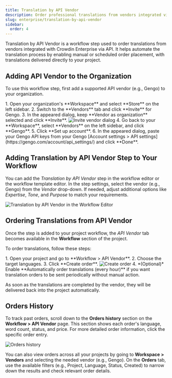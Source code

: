 ```yaml
---
title: Translation by API Vendor
description: Order professional translations from vendors integrated via API
slug: enterprise/translation-by-api-vendor
sidebar:
  order: 4
---
```



Translation by API Vendor is a workflow step used to order translations from vendors integrated with Crowdin Enterprise via API. It helps automate the translation process by enabling manual or scheduled order placement, with translations delivered directly to your project.

<CardGrid>
  <LinkCard
    title="Workflow Overview"
    href="/enterprise/workflows/"
  />
  <LinkCard
    title="Vendors"
    href="/enterprise/vendors/"
  />
</CardGrid>

## Adding API Vendor to the Organization

To use this workflow step, first add a supported API vendor (e.g., Gengo) to your organization.

<Steps>
  1. Open your organization's **Workspace** and select **Store** on the left sidebar.
  2. Switch to the **Vendors** tab and click **Invite** for Gengo.
  3. In the appeared dialog, keep **Vendor as organization** selected and click **Invite**. <Image src={storeInviteVendor} alt="Invite vendor dialog" />
  4. Go back to your **Workspace**, select **Vendors** on the left sidebar, and click **Gengo**.
  5. Click **Set up account**.
  6. In the appeared dialog, paste your Gengo API keys from your Gengo [Account settings > API settings](https://gengo.com/account/api_settings/) and click **Done**.
</Steps>

## Adding Translation by API Vendor Step to Your Workflow

You can add the *Translation by API Vendor* step in the workflow editor or the workflow template editor. In the step settings, select the vendor (e.g., Gengo) from the *Vendor* drop-down. If needed, adjust additional options like *Expertise*, *Tone*, and *Purpose* to match your requirements.

<Image src={workflowEditor} alt="Translation by API Vendor in the Workflow Editor" />

## Ordering Translations from API Vendor

Once the step is added to your project workflow, the *API Vendor* tab becomes available in the **Workflow** section of the project.

To order translations, follow these steps:

<Steps>
  1. Open your project and go to **Workflow > API Vendor**.
  2. Choose the target languages.
  3. Click **Create order**. <Image src={createOrder} alt="Create order" />
  4. *(Optional)* Enable **Automatically order translations (every hour)** if you want translation orders to be sent periodically without manual action.
</Steps>

As soon as the translations are completed by the vendor, they will be delivered back into the project automatically.

## Orders History

To track past orders, scroll down to the **Orders history** section on the **Workflow > API Vendor** page. This section shows each order's language, word count, status, and price. For more detailed order information, click the specific order entry.

<Image src={ordersHistory} alt="Orders history" class="width-2xl" />

You can also view orders across all your projects by going to **Workspace > Vendors** and selecting the needed vendor (e.g., Gengo). On the **Orders** tab, use the available filters (e.g., Project, Language, Status, Created) to narrow down the results and check relevant order details.
